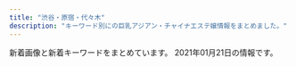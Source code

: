 ```yaml
---
title: "渋谷・原宿・代々木"
description: "キーワード別にの巨乳アジアン・チャイナエステ嬢情報をまとめました。"
---
```


新着画像と新着キーワードをまとめています。
2021年01月21日の情報です。

<DmmAffiliateIns />
<KeywordTable
  shops={
    [
    {
        "name": "\u6c34\u5929\u5bae",
        "url": "http://suitengu.me-es.com/",
        "keywords": {},
        "img_links": [
            "http://suitengu.me-es.com/images/index_08.jpg",
            "http://suitengu.me-es.com/girl/05a.jpg",
            "http://suitengu.me-es.com/images/index_05.jpg",
            "http://suitengu.me-es.com/images/rec_10.jpg",
            "http://suitengu.me-es.com/images/rec.jpg",
            "http://suitengu.me-es.com/images/index_09.jpg",
            "http://suitengu.me-es.com/girl/05.jpg",
            "http://suitengu.me-es.com/images/index_04.jpg",
            "http://suitengu.me-es.com/images/02.jpg",
            "http://suitengu.me-es.com/girl/011.jpg",
            "http://suitengu.me-es.com/girl/013.jpg",
            "http://suitengu.me-es.com/girl/07a.jpg",
            "http://suitengu.me-es.com/images/03.jpg",
            "http://suitengu.me-es.com/girl/07.jpg",
            "http://suitengu.me-es.com/images/index_03.jpg",
            "http://suitengu.me-es.com/images/index_07.jpg",
            "http://suitengu.me-es.com/girl/010.jpg",
            "http://suitengu.me-es.com/images/index_01.jpg",
            "http://suitengu.me-es.com/images/info.jpg",
            "http://suitengu.me-es.com/girl/08a.jpg",
            "http://suitengu.me-es.com/images/01.jpg",
            "http://suitengu.me-es.com/images/index_06.jpg",
            "http://suitengu.me-es.com/girl/01.jpg",
            "http://suitengu.me-es.com/images/index_13.jpg",
            "http://suitengu.me-es.com/girl/014.jpg",
            "http://suitengu.me-es.com/images/index_14.jpg",
            "http://suitengu.me-es.com/images/staff_10.jpg",
            "http://suitengu.me-es.com/images/index_18.jpg",
            "http://suitengu.me-es.com/girl/08.jpg",
            "http://suitengu.me-es.com/images/index_10.jpg",
            "http://suitengu.me-es.com/images/info_10.jpg"
        ],
        "station": "JR\u6e0b\u8c37\u99c5\u897f\u53e3"
    },
    {
        "url": "http://angel.est.cm/",
        "station": "JR\u6e0b\u8c37\u99c5\u5bae\u76ca\u5742\u53e3",
        "name": "Angel",
        "img_links": [
            "http://angel.est.cm/photos/sites/23/2019/05/2019051010094797.jpg",
            "http://angel.est.cm/photos/sites/23/2019/05/2019051010094748.jpg",
            "http://angel.est.cm/img/footer.png",
            "http://angel.est.cm/photos/sites/23/2019/11/2019110102361631.jpg",
            "http://angel.est.cm/img/r4.jpg",
            "http://angel.est.cm/photos/sites/23/2016/08/staff2.jpg",
            "http://angel.est.cm/photos/sites/23/2018/10/2018100318475591.jpg",
            "http://angel.est.cm/img/top.png",
            "http://angel.est.cm/img/r1.jpg",
            "http://angel.est.cm/img/r2.jpg",
            "http://angel.est.cm/img/r3.jpg",
            "http://angel.est.cm/photos/sites/23/2019/05/2019051010094757.jpg",
            "http://angel.est.cm/photos/sites/23/2019/05/2019051010094759.jpg"
        ],
        "keywords": {
            "D": 8,
            "E": 4,
            "87": 6,
            "C": 2,
            "88": 2,
            "86": 6
        }
    },
    {
        "url": "http://awaawa-fairy.work/",
        "keywords": {
            "C": 17,
            "E": 2,
            "D": 4,
            "88": 5,
            "85": 4,
            "86": 3,
            "87": 5,
            "F": 1
        },
        "img_links": [
            "http://awaawa-fairy.work/img/sta18.png",
            "http://awaawa-fairy.work/img/st4.png",
            "http://awaawa-fairy.work/sp/img/sta27.png",
            "http://awaawa-fairy.work/img/nos.png",
            "http://awaawa-fairy.work/sp/img/botton.jpg",
            "http://awaawa-fairy.work/sp/img/pic.jpg",
            "http://awaawa-fairy.work/img/st17.png",
            "http://awaawa-fairy.work/sp/img/sta26.png",
            "http://awaawa-fairy.work/sp/img/tel.jpg",
            "http://awaawa-fairy.work/img/st28.png",
            "http://awaawa-fairy.work/sp/img/sys.jpg",
            "http://awaawa-fairy.work/sp/img/t-o.jpg",
            "http://awaawa-fairy.work/sp/img/sta29.png",
            "http://awaawa-fairy.work/sp/img/info.jpg",
            "http://awaawa-fairy.work/sp/img/sta17.png",
            "http://awaawa-fairy.work/sp/img/add.jpg",
            "http://awaawa-fairy.work/sp/img/p-26.png",
            "http://awaawa-fairy.work/sp/img/time.jpg",
            "http://awaawa-fairy.work/sp/img/t-s.jpg",
            "http://awaawa-fairy.work/sp/img/line.jpg",
            "http://awaawa-fairy.work/sp/img/p-15.png",
            "http://awaawa-fairy.work/sp/img/t-r.jpg",
            "http://awaawa-fairy.work/img/st29.png",
            "http://awaawa-fairy.work/sp/img/p-29.png",
            "http://awaawa-fairy.work/img/st15.png",
            "http://awaawa-fairy.work/img/sta28.png",
            "http://awaawa-fairy.work/img/sta17.png",
            "http://awaawa-fairy.work/sp/img/t-a.jpg",
            "http://awaawa-fairy.work/sp/img/p-27.png",
            "http://awaawa-fairy.work/sp/img/mv.jpg",
            "http://awaawa-fairy.work/sp/img/pc.jpg",
            "http://awaawa-fairy.work/img/st26.png",
            "http://awaawa-fairy.work/img/sta29.png",
            "http://awaawa-fairy.work/img/st017.png",
            "http://awaawa-fairy.work/img/sta26.png",
            "http://awaawa-fairy.work/sp/img/tit.jpg",
            "http://awaawa-fairy.work/img/sta22.png",
            "http://awaawa-fairy.work/sp/img/t-t.jpg",
            "http://awaawa-fairy.work/sp/img/sta28.png",
            "http://awaawa-fairy.work/sp/img/sta22.png",
            "http://awaawa-fairy.work/img/sta15.png",
            "http://awaawa-fairy.work/img/st22.png",
            "http://awaawa-fairy.work/sp/img/sta15.png",
            "http://awaawa-fairy.work/img/head.png",
            "http://awaawa-fairy.work/img/bottom.png",
            "http://awaawa-fairy.work/img/st18.png",
            "http://awaawa-fairy.work/img/sta27.png",
            "http://awaawa-fairy.work/sp/img/sta18.png",
            "http://awaawa-fairy.work/img/st018.png",
            "http://awaawa-fairy.work/img/st27.png",
            "http://awaawa-fairy.work/img/mo.png"
        ],
        "name": "\u6ce1\u6ce1\u30d5\u30a7\u30a2\u30ea\u30fc",
        "station": "JR\u6e0b\u8c37\u99c5\u897f\u53e3"
    },
    {
        "keywords": {},
        "name": "\u30b9\u30ef\u30f3",
        "img_links": [
            "http://www.e-god.work/images/int2.jpg",
            "http://www.e-god.work/images/mobile.jpg",
            "http://www.e-god.work/images/news.jpg",
            "http://www.e-god.work/images/ais.jpg",
            "http://www.e-god.work/images/info.jpg",
            "http://www.e-god.work/images/tel.jpg",
            "http://www.e-god.work/images/line.png",
            "http://www.e-god.work/images/sys1.jpg",
            "http://www.e-god.work/img/yuki1.jpg",
            "http://www.e-god.work/images/sys2.jpg",
            "http://www.e-god.work/img/zb.jpg",
            "http://www.e-god.work/images/interior_t.jpg",
            "http://www.e-god.work/images/head.jpg",
            "http://www.e-god.work/images/4.jpg",
            "http://www.e-god.work/images/int1.jpg",
            "http://www.e-god.work/images/1.jpg",
            "http://www.e-god.work/img/koko1.jpg",
            "http://www.e-god.work/img/eri1.jpg",
            "http://www.e-god.work/images/2.jpg",
            "http://www.e-god.work/img/koko2.jpg",
            "http://www.e-god.work/images/staff_t.jpg"
        ],
        "station": "JR\u6e0b\u8c37\u99c5\u30cf\u30c1\u516c\u53e3",
        "url": "http://www.e-god.work/"
    },
    {
        "keywords": {},
        "url": "http://www.aixin.co.jp/",
        "name": "\u30a2\u30a4\u30b7\u30f3",
        "img_links": [
            "http://www.aixin.co.jp/images/staff/yuzu/yuzu.jpg",
            "http://www.aixin.co.jp/images/staff/yuzu/2.jpg",
            "http://www.aixin.co.jp/images/staff/akane/akane.png",
            "http://www.aixin.co.jp/images/staff/koko/koko.png",
            "http://www.aixin.co.jp/images/top/top.jpg",
            "http://www.aixin.co.jp/images/staff/ayaka/ayaka.jpg",
            "http://www.aixin.co.jp/images/staff/miki/miki.jpg",
            "http://www.aixin.co.jp/images/staff/miya/1.jpg",
            "http://www.aixin.co.jp/images/staff/miya/miya.jpg",
            "http://www.aixin.co.jp/images/staff/haruka2/haruka2.png",
            "http://www.aixin.co.jp/images/staff/rara/rara.png",
            "http://www.aixin.co.jp/images/staff/eri/eri.png",
            "http://www.aixin.co.jp/images/price/aroma.jpg",
            "http://www.aixin.co.jp/images/wanted/wanted.png",
            "http://www.aixin.co.jp/images/costume/6.png",
            "http://www.aixin.co.jp/images/costume/7.png",
            "http://www.aixin.co.jp/images/staff/miharu/miharu.png",
            "http://www.aixin.co.jp/images/staff/ruru2/2.jpg",
            "http://www.aixin.co.jp/images/price/long.jpg",
            "http://www.aixin.co.jp/images/staff/mika2/mika2.png",
            "http://www.aixin.co.jp/images/staff/ruri2/ruri2.png",
            "http://www.aixin.co.jp/images/costume/4.png",
            "http://www.aixin.co.jp/images/staff/ruru2/ruru2.jpg",
            "http://www.aixin.co.jp/images/staff/mirai/mirai.png",
            "http://www.aixin.co.jp/images/map/google.png",
            "http://www.aixin.co.jp/images/top_pic/top2.jpg",
            "http://www.aixin.co.jp/images/staff/aki/aki.png",
            "http://www.aixin.co.jp/images/price/tokusen.jpg",
            "http://www.aixin.co.jp/images/costume/2.png",
            "http://www.aixin.co.jp/images/staff/miki/2.jpg",
            "http://www.aixin.co.jp/images/staff/ran/ran.png",
            "http://www.aixin.co.jp/images/staff/ayaka/1.jpg",
            "http://www.aixin.co.jp/images/staff/mika2/2.png",
            "http://www.aixin.co.jp/images/price/hirou.jpg",
            "http://www.aixin.co.jp/images/staff/chiemi/chiemi.jpg",
            "http://www.aixin.co.jp/images/staff/mimi2/mimi2.png",
            "http://www.aixin.co.jp/images/costume/3.png",
            "http://www.aixin.co.jp/images/staff/yui2/yui2.png",
            "http://www.aixin.co.jp/images/staff/mika2/1.png",
            "http://www.aixin.co.jp/images/costume/1.png"
        ],
        "station": "JR\u6e0b\u8c37\u99c5"
    },
    {
        "station": "JR\u4ee3\u3005\u6728\u99c5",
        "keywords": {},
        "img_links": [
            "http://www.kaede-es.club/images/t-off-ico.jpg",
            "http://www.kaede-es.club/images/20200928173241.png",
            "http://www.kaede-es.club/images/staff/2/momo.jpg",
            "http://www.kaede-es.club/images/staff/emi.jpg",
            "http://www.kaede-es.club/images/index-tiba_09.jpg",
            "http://www.kaede-es.club/psd/off32.jpg",
            "http://www.kaede-es.club/images/shop/DSC_0086-300x199.jpg",
            "http://www.kaede-es.club/images/shop/DSC_0998-199x300.jpg",
            "http://www.kaede-es.club/images/shop/DSC_0087-221x300.jpg",
            "http://www.kaede-es.club/images/nav/nav-staff.jpg",
            "http://www.kaede-es.club/psd/off2-1.jpg",
            "http://www.kaede-es.club/images/staff/2/yume.png",
            "http://www.kaede-es.club/images/staff/4/yuyu2.jpg",
            "http://www.kaede-es.club/images/staff/neinei2.jpg",
            "http://www.kaede-es.club/images/staff/2/miki.jpg",
            "http://www.kaede-es.club/images/nav/nav-sys.jpg",
            "http://www.kaede-es.club/images/index-tiba_02.jpg",
            "http://www.kaede-es.club/css/2.jpeg",
            "http://www.kaede-es.club/images/staff/miki.jpg",
            "http://www.kaede-es.club/images/nav/nav-job.jpg",
            "http://www.kaede-es.club/images/index-tiba_10.jpg",
            "http://www.kaede-es.club/images/staff/2/nana.jpg",
            "http://www.kaede-es.club/images/index-tiba_04.jpg",
            "http://www.kaede-es.club/images/index-tiba_13.jpg",
            "http://www.kaede-es.club/images/staff/4/sati.jpg"
        ],
        "name": "\u6953",
        "url": "http://www.kaede-es.club/"
    },
    {
        "url": "http://kokoronosato.tyo.cm/",
        "station": "JR\u6e0b\u8c37\u99c5\u6771\u53e3",
        "name": "\u68ee\u306e\u9999",
        "keywords": {
            "D": 24,
            "83": 4,
            "85": 4,
            "87": 8,
            "86": 12,
            "C": 19
        },
        "img_links": [
            "http://kokoronosato.tyo.cm/link/massage-de_88_31.jpg",
            "http://kokoronosato.tyo.cm/images/room1.jpg",
            "http://kokoronosato.tyo.cm/images/themes/pink/no1.png",
            "http://kokoronosato.tyo.cm/images/themes/pink/no2.png",
            "http://kokoronosato.tyo.cm/photos/sites/15/2020/08/2020082205444313.jpg",
            "http://kokoronosato.tyo.cm/photos/sites/15/2020/08/2020082203150030.jpg",
            "http://kokoronosato.tyo.cm/images/room2.jpg",
            "http://kokoronosato.tyo.cm/link/8831.jpg",
            "http://kokoronosato.tyo.cm/images/themes/pink/line.png",
            "http://kokoronosato.tyo.cm/photos/sites/15/2019/07/2019072809450776.jpg",
            "http://kokoronosato.tyo.cm/photos/sites/15/2019/07/2019072809445954.jpg",
            "http://kokoronosato.tyo.cm/photos/sites/15/2019/07/2019072809465934.jpg",
            "http://kokoronosato.tyo.cm/images/themes/pink/r3.jpg",
            "http://menlog.net/link/menlog8831.jpg",
            "http://kokoronosato.tyo.cm/photos/sites/15/2020/08/2020082203135850.jpg",
            "http://kokoronosato.tyo.cm/images/themes/pink/s_pickup.png",
            "http://kokoronosato.tyo.cm/link/e0016.jpg",
            "http://kokoronosato.tyo.cm/link/esthelove88-31.jpg",
            "http://kokoronosato.tyo.cm/images/themes/pink/s_staff.png",
            "http://kokoronosato.tyo.cm/link/88x31b.jpg",
            "http://kokoronosato.tyo.cm/images/themes/pink/s_newface.png",
            "http://kokoronosato.tyo.cm/images/room4.jpg",
            "http://kokoronosato.tyo.cm/link/walker88.jpg",
            "http://kokoronosato.tyo.cm/images/themes/pink/s_ranking.png",
            "http://kokoronosato.tyo.cm/images/room3.jpg",
            "http://kokoronosato.tyo.cm/images/themes/pink/mobile.jpg",
            "http://kokoronosato.tyo.cm/photos/sites/15/2020/08/2020082205443766.jpg",
            "http://kokoronosato.tyo.cm/photos/sites/15/2019/07/2019072809470568.jpg",
            "http://kokoronosato.tyo.cm/images/themes/pink/s_link.png",
            "http://kokoronosato.tyo.cm/photos/sites/15/2020/08/2020082205444661.jpg",
            "http://kokoronosato.tyo.cm/images/themes/pink/s_news.png"
        ]
    }
]
}
/>
<DmmAffiliateScript />
